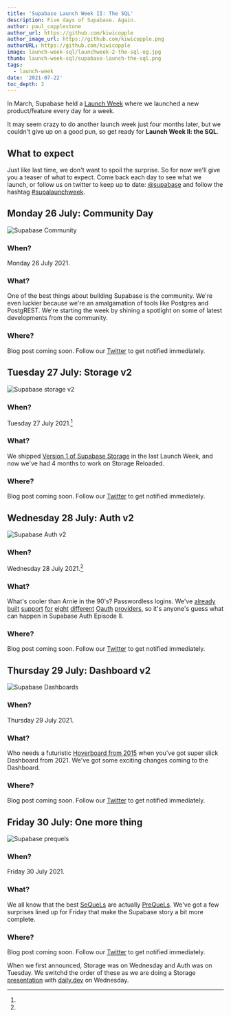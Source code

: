 ```yaml
---
title: 'Supabase Launch Week II: The SQL'
description: Five days of Supabase. Again.
author: paul_copplestone
author_url: https://github.com/kiwicopple
author_image_url: https://github.com/kiwicopple.png
authorURL: https://github.com/kiwicopple
image: launch-week-sql/launchweek-2-the-sql-og.jpg
thumb: launch-week-sql/supabase-launch-the-sql.png
tags:
  - launch-week
date: '2021-07-22'
toc_depth: 2
---
```


In March, Supabase held a [Launch Week](https://supabase.io/blog/2021/03/25/launch-week) where we launched a new product/feature every day for a week.

It may seem crazy to do another launch week just four months later, but we couldn't give up on a good pun, so get ready for **Launch Week II: the SQL**.

## What to expect

Just like last time, we don't want to spoil the surprise. So for now we'll give you a teaser of what to expect. Come back each day to see what we launch, or follow us on twitter to keep up to date: [@supabase](https://twitter.com/supabase) and follow the hashtag [#supalaunchweek](https://twitter.com/hashtag/supalaunchweek).

## Monday 26 July: Community Day

![Supabase Community](/new/images/blog/launch-week-sql/community-day.png)

### **When?**

Monday 26 July 2021.

### What?

One of the best things about building Supabase is the community. We're even luckier because we're an amalgamation of tools like Postgres and PostgREST. We're starting the week by shining a spotlight on some of latest developments from the community.

### Where?

Blog post coming soon. Follow our [Twitter](https://twitter.com/supabase) to get notified immediately.

## Tuesday 27 July: Storage v2

![Supabase storage v2](/new/images/blog/launch-week-sql/storage.png)

### **When?**

Tuesday 27 July 2021.[^1]

### What?

We shipped [Version 1 of Supabase Storage](https://supabase.io/blog/2021/03/30/supabase-storage) in the last Launch Week, and now we've had 4 months to work on Storage Reloaded.

### Where?

Blog post coming soon. Follow our [Twitter](https://twitter.com/supabase) to get notified immediately.

## Wednesday 28 July: Auth v2

![Supabase Auth v2](/new/images/blog/launch-week-sql/auth-v2.png)

### **When?**

Wednesday 28 July 2021.[^1]

### What?

What's cooler than Arnie in the 90's? Passwordless logins. We've [already](https://supabase.io/docs/guides/auth/auth-apple) [built](https://supabase.io/docs/guides/auth/auth-bitbucket) [support](https://supabase.io/docs/guides/auth/auth-discord) [for](https://supabase.io/docs/guides/auth/auth-facebook) [eight](https://supabase.io/docs/guides/auth/auth-github) [different](https://supabase.io/docs/guides/auth/auth-gitlab) [Oauth](https://supabase.io/docs/guides/auth/auth-google) [providers](https://supabase.io/docs/guides/auth/auth-twitter), so it's anyone's guess what can happen in Supabase Auth Episode II.

### Where?

Blog post coming soon. Follow our [Twitter](https://twitter.com/supabase) to get notified immediately.

## Thursday 29 July: Dashboard v2

![Supabase Dashboards](/new/images/blog/launch-week-sql/dashboards.png)

### **When?**

Thursday 29 July 2021.

### What?

Who needs a futuristic [Hoverboard from 2015](https://www.youtube.com/watch?v=NRkGYW9JAmQ) when you've got super slick Dashboard from 2021. We've got some exciting changes coming to the Dashboard.

### Where?

Blog post coming soon. Follow our [Twitter](https://twitter.com/supabase) to get notified immediately.

## Friday 30 July: One more thing

![Supabase prequels](/new/images/blog/launch-week-sql/prequel.png)

### **When?**

Friday 30 July 2021.

### What?

We all know that the best [SeQueLs](https://www.reddit.com/r/SequelMemes/) are actually [PreQueLs](https://www.reddit.com/r/PrequelMemes/). We've got a few surprises lined up for Friday that make the Supabase story a bit more complete.

### Where?

Blog post coming soon. Follow our [Twitter](https://twitter.com/supabase) to get notified immediately.


[^1]: 
When we first announced, Storage was on Wednesday and Auth was on Tuesday. We switchd the order of these as we are doing a 
Storage [presentation](https://www.meetup.com/the-monthly-dev-world-class-talks-by-expert-developers/events/278158726/) with 
[daily.dev](https://daily.dev/) on Wednesday.